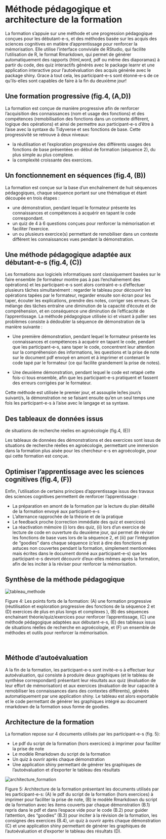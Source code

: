 # Méthode pédagogique et architecture de la formation

<div align="justify">

La formation s’appuie sur une méthode et une progression pédagogique conçues pour les débutant-e-s, et des méthodes basée sur les acquis des sciences cognitives en matière d'apprentissage pour renforcer la mémorisation. Elle utilise l’interface conviviale de RStudio, qui facilite l’utilisation de R, le format Rmarkdown, qui permet de générer automatiquement des rapports (html,word, pdf ou même des diaporamas) à partir du code, des quiz interactifs générés avec le package learnr et une application interactive pour l'autoévaluation des acquis générée avec le package shiny. Grace à tout cela, les participant-e-s sont étonné-e-s de ce qu'ils-elles sont capables de faire à la fin du deuxième jour!

</div>

## Une formation progressive (fig.4, (A,D))

<div align="justify">

La formation est conçue de manière progressive afin de renforcer l'acquisition des connaissances (nom et usage des fonctions) et des compétences (remobilisation des fonctions dans un contexte différent, logique des opérations) et ainsi de permettre aux participant-e-s d'être à l'aise avec la syntaxe du Tidyverse et ses fonctions de base. Cette progressivité se retrouve à deux niveaux: 

- la réutilisation et l'exploration progressive des différents usages des fonctions de base présentées en début de formation (séquence 2), du plus simple au plus complexe.
- la complexité croissante des exercices.

</div>

## Un fonctionnement en séquences (fig.4, (B))

<div align="justify">

La formation est conçue sur la base d'un enchaînement de huit séquences pédagogiques, chaque séquence portant sur une thématique et étant découpée en trois étapes :

- une démonstration, pendant lequel le formateur présente les connaissances et compétences à acquérir en tapant le code correspondant.
- un quiz de 4 à 6 questions conçues pour renforcer la mémorisation et faciliter l'exercice.
- un ou plusieurs exercice(s) permettant de remobiliser dans un contexte différent les connaissances vues pendant la démonstration.

</div>

## Une méthode pédagogique adaptée aux débutant-e-s (fig.4, (C))

<div align="justify">

Les formations aux logiciels informatiques sont classiquement basées sur
le faire ensemble (le formateur montre pas à pas l’enchaînement des
opérations) et les participant-e-s sont alors contraint-e-s d’effectuer
plusieurs tâches simultanément : regarder le tableau pour découvrir les
opérations tapées par le formateur, regarder ensuite son écran pour les
taper, écouter les explications, prendre des notes, corriger ses
erreurs. Ce mélange des tâches entraîne une diminution de la capacité
d’écoute et de compréhension, et en conséquence une diminution de
l’efficacité de l’apprentissage. La méthode pédagogique utilisée ici et
visant à pallier ses problèmes consiste à dédoubler la séquence de démonstration de la manière suivante :

</div>

-   <div align="justify">

    Une première démonstration, pendant lequel le formateur
    présente les connaissances et compétences à acquérir en tapant le
    code, pendant que les participant-e-s, sans taper le code, concentrent leur attention sur
    la compréhension des informations, les questions et la prise de
    note sur le document pdf envoyé en amont et à imprimer et contenant le code tapé par le formateur (ce qui facilite grandement la prise de notes).

    </div>

-   <div align="justify">

    Une deuxième démonstration, pendant lequel le code est
    retapé cette fois-ci tous ensemble, afin que les participant-e-s
    pratiquent et fassent des erreurs corrigées par le formateur.

    </div>

<div align="justify">

Cette méthode est utilisée le premier jour, et assouplie le/les jour/s
suivant/s, la démonstration ne se faisant ensuite qu’en un seul temps
une fois les participant-e-s à l’aise avec le langage et sa syntaxe.

</div>

## Des tableaux de données issus 
de situations de recherche réelles en agroécologie (fig.4, (E)) 

<div align="justify">

Les tableaux de données des démonstrations et des exercices sont issus de situations de recherche réelles en agroécologie, permettant une immersion dans la formation plus aisée pour les chercheur-e-s en agroécologie, pour qui cette formation est conçue. 

</div>

## Optimiser l'apprentissage avec les sciences cognitives (fig.4, (F))

<div align="justify">

Enfin, l’utilisation de certains principes d’apprentissage issus des travaux des sciences
cognitives permettent de renforcer l’apprentissage : 

- La préparation en amont de la formation par la lecture du plan détaillé de la formation
envoyé aux participant-e-s
- L’alternance rapprochée de la théorie et de la pratique
- Le feedback proche (correction immédiate des quiz et exercices)
- La réactivation mémoire (i) lors des quiz, (ii) lors d'un exercice de lecture de code en ouverture du deuxième jour, qui permet de réviser les fonctions de base vues lors de la séquence 2, et (iii) par l'intégration de "goodies" dans chaque séquence (c'est à dire des fonctions et astuces non couvertes pendant la formation, simplement mentionnées mais écrites dans le document donné aux participant-e-s) que les participant-e-s devront découvrir d'eux-elles mêmes après la formation, afin de les inciter à la réviser pour renforcer la mémorisation.

</div>

## Synthèse de la méthode pédagogique

![](img/tableau_methode.png "tableau_methode")

Figure 4: Les points forts de la formation: (A) une formation progressive (réutilisation et exploration progressive des fonctions de la séquence 2 et (D) exercices de plus en plus longs et complexes ), (B) des séquences enchainant théorie/quiz/exercices pour renforcer l'apprentissage, (C) une méthode pédagogique adaptées aux débutant-e-s, (E) des tableaux issus de situations réelles de recherche en agroécologie, et (F) un ensemble de méthodes et outils pour renforcer la mémorisation. 

<br>

## Méthode d’autoévaluation

<div align="justify">

A la fin de la formation, les participant-e-s sont invité-e-s à effectuer leur autoévaluation, qui consiste à produire deux graphiques (et le tableau de synthèse correspondant) présentant leur résultats aux quiz (évaluation de leur effort de mémorisation) et aux exercices (évaluation de leur capacité à remobiliser les connaissances dans des contextes différents), générés automatiquement par une application shiny. Le tableau est alors exportable et le code permettant de générer les graphiques intégré au document rmarkdown de la formation sous forme de goodies.

</div>

## Architecture de la formation

La formation repose sur 4 documents utilisés par les participant-e-s (fig. 5):

- Le pdf du script de la formation (hors exercices) à imprimer pour faciliter la prise de note
- Le modèle Rmarkdown du script de la formation 
- Un quiz à ouvrir après chaque démonstration 
- Une application shiny permettant de générer les graphiques de l'autoévaluation et d'exporter le tableau des résultats

![](img/architecture_formation.png "architecture_formation")

Figure 5: Architecture de la formation présentant les documents utilisés par les participant-e-s: (A) le pdf du script de la formation (hors exercices) à imprimer pour faciliter la prise de note, (B) le modèle Rmarkdown du script de la formation avec les items couverts par chaque démonstration (B.1) repris dans le pdf et dans l'espace vide pour le code (B.2) pour guider l'attention, des "goodies" (B.3) pour inciter à la révision de la formation, les consignes des exercices (B.4), un quiz à ouvrir après chaque démonstration (C) et une application shiny permettant de générer les graphiques de l'autoévaluation et d'exporter le tableau des résultats (D).

<br>

